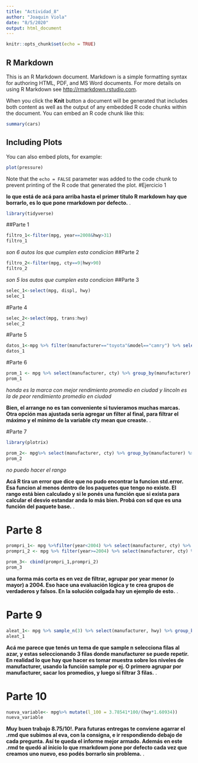 ```yaml
---
title: "Actividad_8"
author: "Joaquin Viola"
date: "8/5/2020"
output: html_document
---
```


```r
knitr::opts_chunk$set(echo = TRUE)
```

## R Markdown

This is an R Markdown document. Markdown is a simple formatting syntax for authoring HTML, PDF, and MS Word documents. For more details on using R Markdown see <http://rmarkdown.rstudio.com>.

When you click the **Knit** button a document will be generated that includes both content as well as the output of any embedded R code chunks within the document. You can embed an R code chunk like this:

```r
summary(cars)
```

## Including Plots

You can also embed plots, for example:

```r
plot(pressure)
```

Note that the `echo = FALSE` parameter was added to the code chunk to prevent printing of the R code that generated the plot.
#Ejercicio 1

<div class="alert alert-info">
  <strong>lo que está de acá para arriba hasta el primer titulo R markdown hay que borrarlo, es lo que pone rmarkdown por defecto.</strong> .
</div>

```r
library(tidyverse)
```
##Parte 1
```r
filtro_1<-filter(mpg, year==2008&hwy>31)
filtro_1
```
*son 6 autos los que cumplen esta condicion*
##Parte 2
```r
filtro_2<-filter(mpg, cty==9|hwy>90)
filtro_2
```
*son 5 los autos que cumplen esta condicion*
##Parte 3
```r
selec_1<-select(mpg, displ, hwy)
selec_1
```
#Parte 4
```r
selec_2<-select(mpg, trans:hwy)
selec_2
```
#Parte 5
```r
datos_1<-mpg %>% filter(manufacturer=="toyota"&model=="camry") %>% select(manufacturer, model, year, cyl, cty)
datos_1
```
#Parte 6
```r
prom_1 <- mpg %>% select(manufacturer, cty) %>% group_by(manufacturer) %>% summarise_at(c("cty"), mean) %>% arrange(desc(cty))
prom_1
```
*honda es la marca con mejor rendimiento promedio en ciudad y lincoln es la de peor rendimiento promedio en ciudad*

<div class="alert alert-info">
  <strong>Bien, el arrange no es tan conveniente si tuvieramos muchas marcas. Otra opción mas ajustada sería agregar un filter al final, para filtrar el máximo y el mínimo de la variable cty mean que creaste.</strong> .
</div>
#Parte 7
```r
library(plotrix)
```

```r
prom_2<- mpg%>% select(manufacturer, cty) %>% group_by(manufacturer) %>% summarise(media=mean(cty), error=std.error(cty), rango=max(cty)-min(cty))
prom_2
```
*no puedo hacer el rango*

<div class="alert alert-info">
  <strong>Acá R tira un error que dice que no pudo encontrar la funcion std.error. Esa funcion al menos dentro de los paquetes que tengo no existe. El rango está bien calculado y si le ponés una función que si exista para calcular el desvio estandar anda lo más bien. Probá con sd que es una función del paquete base.</strong> .
</div>

# Parte 8
```r
prompri_1<- mpg %>%filter(year<2004) %>% select(manufacturer, cty) %>% group_by(manufacturer) %>% summarise(rendimiento_viejo=mean(cty))
prompri_2 <- mpg %>% filter(year>=2004) %>% select(manufacturer, cty) %>% group_by(manufacturer) %>% summarise(rendimiento_nuevo=mean(cty))
```
```r
prom_3<- cbind(prompri_1,prompri_2)
prom_3
```

<div class="alert alert-info">
  <strong>una forma más corta es en vez de filtrar, agrupar por year menor (o mayor) a 2004. Eso hace una evaluación lógica y te crea grupos de verdaderos y falsos. En la solución colgada hay un ejemplo de esto.</strong> .
</div>

# Parte 9
```r
aleat_1<- mpg %>% sample_n(3) %>% select(manufacturer, hwy) %>% group_by(manufacturer) %>% summarise(rend_ruta=mean(hwy)) %>% arrange(desc(rend_ruta))
aleat_1
```

<div class="alert alert-info">
  <strong>Acá me parece que tenés un tema de que sample n selecciona filas al azar, y estas seleccionando 3 filas donde manufacturer se puede repetir. En realidad lo que hay que hacer es tomar muestra sobre los niveles de manufacturer, usando la función sample por ej. O primero agrupar por manufacturer, sacar los promedios, y luego si filtrar 3 filas.</strong> .
</div>

# Parte 10
```r
nueva_variable<- mpg%>% mutate(l_100 = 3.78541*100/(hwy*1.60934))
nueva_variable
```

<div class="alert alert-info">
  <strong>Muy buen trabajo 8.75/10!. Para futuras entregas te conviene agarrar el .rmd que subimos al eva, con la consigna, e ir respondiendo debajo de cada pregunta. Así te queda el informe mejor armado. Además en este .rmd te quedó al inicio lo que rmarkdown pone por defecto cada vez que creamos uno nuevo, eso podés borrarlo sin problema.</strong> .
</div>